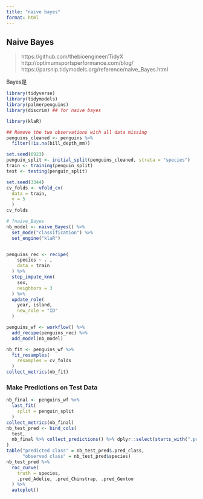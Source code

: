 ```yaml
---
title: "naive bayes"
format: html
---
```


## Naive Bayes

> https://github.com/thebioengineer/TidyX
> http://optimumsportsperformance.com/blog/
> https://parsnip.tidymodels.org/reference/naive_Bayes.html


Bayes是



```r
library(tidyverse)
library(tidymodels)
library(palmerpenguins)
library(discrim) ## for naive bayes

library(klaR)
```


```r
## Remove the two observations with all data missing
penguins_cleaned <- penguins %>%
  filter(!is.na(bill_depth_mm))

set.seed(6923)
penguin_split <- initial_split(penguins_cleaned, strata = "species")
train <- training(penguin_split)
test <- testing(penguin_split)
```


```r
set.seed(3344)
cv_folds <- vfold_cv(
  data = train, 
  v = 5
  ) 
cv_folds
```


```r
# ?naive_Bayes
nb_model <- naive_Bayes() %>% 
  set_mode("classification") %>% 
  set_engine("klaR")


penguins_rec <- recipe(
    species ~ . ,
    data = train
  ) %>%
  step_impute_knn(
    sex,
    neighbors = 3
  ) %>% 
  update_role(
    year, island,
    new_role = "ID"
  )

penguins_wf <- workflow() %>% 
  add_recipe(penguins_rec) %>% 
  add_model(nb_model)
```


```r
nb_fit <- penguins_wf %>% 
  fit_resamples(
    resamples = cv_folds
  )
collect_metrics(nb_fit)
```


### Make Predictions on Test Data

```r
nb_final <- penguins_wf %>% 
  last_fit(
    split = penguin_split
  )
collect_metrics(nb_final)
nb_test_pred <- bind_cols(
  test,
  nb_final %>% collect_predictions() %>% dplyr::select(starts_with(".pred_"))
)
table("predicted class" = nb_test_pred$.pred_class,
      "observed class" = nb_test_pred$species)
nb_test_pred %>% 
  roc_curve(
    truth = species,
    .pred_Adelie, .pred_Chinstrap, .pred_Gentoo
  ) %>% 
  autoplot()
```


